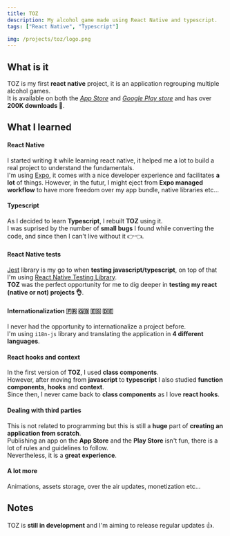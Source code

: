 ```yaml
---
title: TOZ
description: My alcohol game made using React Native and typescript.
tags: ["React Native", "Typescript"]

img: /projects/toz/logo.png
---
```


## What is it

TOZ is my first **react native** project, it is an application regrouping multiple alcohol games.<br />
It is available on both the _[App Store](https://apps.apple.com/fr/app/toz-jeux-dalcool-en-soir%C3%A9e/id1476978964#?platform=iphone)_ and _[Google Play store](https://play.google.com/store/apps/details?id=com.blincio.toz&hl=fr&gl=US)_ and has over **200K downloads 🥳**.

## What I learned

#### React Native

I started writing it while learning react native, it helped me a lot to build a real project to understand the fundamentals. <br />
I'm using [Expo](https://expo.io/), it comes with a nice developer experience and facilitates **a lot** of things.
However, in the futur, I might eject from **Expo managed workflow** to have more freedom over my app bundle, native libraries etc...

#### Typescript

As I decided to learn **Typescript**, I rebuilt **TOZ** using it. <br />
I was suprised by the number of **small bugs** I found while converting the code, and since then I can't live without it 👉👈.

#### React Native tests

[Jest](https://jestjs.io/) library is my go to when **testing javascript/typescript**, on top of that I'm using [React Native Testing Library](https://testing-library.com/docs/react-native-testing-library/intro/). <br />
**TOZ** was the perfect opportunity for me to dig deeper in **testing my react (native or not) projects 👌**.

#### Internationalization 🇫🇷 🇬🇧 🇪🇸 🇩🇪

I never had the opportunity to internationalize a project before. <br />
I'm using `i18n-js` library and translating the application in **4 different languages**.

#### React hooks and context

In the first version of **TOZ**, I used **class components**. <br />
However, after moving from **javascript** to **typescript** I also studied **function components**, **hooks** and **context**. <br />
Since then, I never came back to **class components** as I love **react hooks**.

#### Dealing with third parties

This is not related to programming but this is still a **huge** part of **creating an application from scratch**. <br />
Publishing an app on the **App Store** and the **Play Store** isn't fun, there is a lot of rules and guidelines to follow. <br />
Nevertheless, it is a **great experience**.

#### A lot more

Animations, assets storage, over the air updates, monetization etc...

## Notes

TOZ is **still in development** and I'm aiming to release regular updates 👍.
